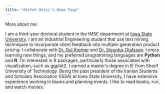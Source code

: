 ---
title: "Atefeh Anisi's Home Page"
---

More about me:

I am a third-year doctoral student in the IMSE department at [Iowa State University](https://www.iastate.edu/). I am an Industrial Engineering student that use text mining techniques to incorporate client feedback into multiple-generation product pricing.
I collaborate with [Dr. Gul Kremer](https://www.imse.iastate.edu/directory/gul-kremer/) and [Dr. Sigurdur Olafsson](https://www.imse.iastate.edu/directory/profile/olafsson/).
I enjoy learning new things, and my preferred programming languages are **Python** and **R**. I'm interested in R packages, particularly those associated with visualization, such as ggplot2.
I earned a master's degree in IE from Sharif University of Technology. Being the past president of the Iranian Students and Scholars Association (ISSA) at Iowa State University, I have extensive experience working in teams and planning events.
I like to read books, run, and watch movies.